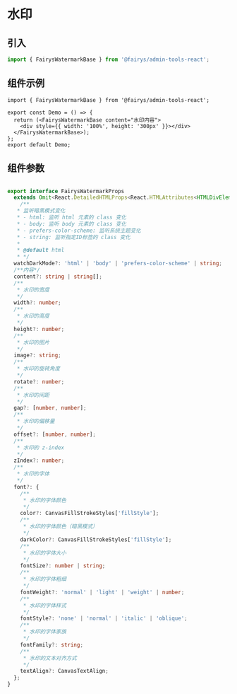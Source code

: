 # 水印

## 引入

```ts
import { FairysWatermarkBase } from '@fairys/admin-tools-react';
```

## 组件示例

```tsx preview
import { FairysWatermarkBase } from '@fairys/admin-tools-react';

export const Demo = () => {
  return (<FairysWatermarkBase content="水印内容">
    <div style={{ width: '100%', height: '300px' }}></div>
  </FairysWatermarkBase>);
};
export default Demo;
```

## 组件参数

```ts

export interface FairysWatermarkProps
  extends Omit<React.DetailedHTMLProps<React.HTMLAttributes<HTMLDivElement>, HTMLDivElement>, 'content'> {
    /**
   * 监听暗黑模式变化
   * - html: 监听 html 元素的 class 变化
   * - body: 监听 body 元素的 class 变化
   * - prefers-color-scheme: 监听系统主题变化
   * - string: 监听指定ID标签的 class 变化
   *
   * @default html
   * */
  watchDarkMode?: 'html' | 'body' | 'prefers-color-scheme' | string;
  /**内容*/
  content?: string | string[];
  /**
   * 水印的宽度
   */
  width?: number;
  /**
   * 水印的高度
   */
  height?: number;
  /**
   * 水印的图片
   */
  image?: string;
  /**
   * 水印的旋转角度
   */
  rotate?: number;
  /**
   * 水印的间距
   */
  gap?: [number, number];
  /**
   * 水印的偏移量
   */
  offset?: [number, number];
  /**
   * 水印的 z-index
   */
  zIndex?: number;
  /**
   * 水印的字体
   */
  font?: {
    /**
     * 水印的字体颜色
     */
    color?: CanvasFillStrokeStyles['fillStyle'];
    /**
     * 水印的字体颜色（暗黑模式）
     */
    darkColor?: CanvasFillStrokeStyles['fillStyle'];
    /**
     * 水印的字体大小
     */
    fontSize?: number | string;
    /**
     * 水印的字体粗细
     */
    fontWeight?: 'normal' | 'light' | 'weight' | number;
    /**
     * 水印的字体样式
     */
    fontStyle?: 'none' | 'normal' | 'italic' | 'oblique';
    /**
     * 水印的字体家族
     */
    fontFamily?: string;
    /**
     * 水印的文本对齐方式
     */
    textAlign?: CanvasTextAlign;
  };
}
```

